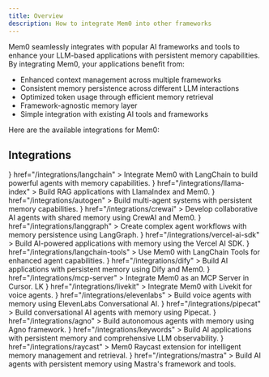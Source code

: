 ```yaml
---
title: Overview
description: How to integrate Mem0 into other frameworks
---
```


<Snippet file="paper-release.mdx" />

Mem0 seamlessly integrates with popular AI frameworks and tools to enhance your LLM-based applications with persistent memory capabilities. By integrating Mem0, your applications benefit from:

- Enhanced context management across multiple frameworks
- Consistent memory persistence across different LLM interactions
- Optimized token usage through efficient memory retrieval
- Framework-agnostic memory layer
- Simple integration with existing AI tools and frameworks

Here are the available integrations for Mem0:

## Integrations

<CardGroup cols={2}>
  <Card
    title="LangChain"
    icon={
      <svg
        role="img"
        viewBox="0 0 24 24"
        xmlns="http://www.w3.org/2000/svg"
        width="32"
        height="32"
      >
        <title>LangChain</title>
        <path
          d="M6.0988 5.9175C2.7359 5.9175 0 8.6462 0 12s2.736 6.0825 6.0988 6.0825h11.8024C21.2641 18.0825 24 15.3538 24 12s-2.736 -6.0825 -6.0988 -6.0825ZM5.9774 7.851c0.493 0.0124 1.02 0.2496 1.273 0.6228 0.3673 0.4592 0.4778 1.0668 0.8944 1.4932 0.5604 0.6118 1.199 1.1505 1.7161 1.802 0.4892 0.5954 0.8386 1.2937 1.1436 1.9975 0.1244 0.2335 0.1257 0.5202 0.31 0.7197 0.0908 0.1204 0.5346 0.4483 0.4383 0.5645 0.0555 0.1204 0.4702 0.286 0.3263 0.4027 -0.1944 0.04 -0.4129 0.0476 -0.5616 -0.1074 -0.0549 0.126 -0.183 0.0596 -0.2819 0.0432a4 4 0 0 0 -0.025 0.0736c-0.3288 0.0219 -0.5754 -0.3126 -0.732 -0.565 -0.3111 -0.168 -0.6642 -0.2702 -0.982 -0.446 -0.0182 0.2895 0.0452 0.6485 -0.231 0.8353 -0.014 0.5565 0.8436 0.0656 0.9222 0.4804 -0.061 0.0067 -0.1286 -0.0095 -0.1774 0.0373 -0.2239 0.2172 -0.4805 -0.1645 -0.7385 -0.007 -0.3464 0.174 -0.3808 0.3161 -0.8096 0.352 -0.0237 -0.0359 -0.0143 -0.0592 0.0059 -0.0811 0.1207 -0.1399 0.1295 -0.3046 0.3356 -0.3643 -0.2122 -0.0334 -0.3899 0.0833 -0.5686 0.1757 -0.2323 0.095 -0.2304 -0.2141 -0.5878 0.0164 -0.0396 -0.0322 -0.0208 -0.0615 0.0018 -0.0864 0.0908 -0.1107 0.2102 -0.127 0.345 -0.1208 -0.663 -0.3686 -0.9751 0.4507 -1.2813 0.0432 -0.092 0.0243 -0.1265 0.1068 -0.1845 0.1652 -0.05 -0.0548 -0.0123 -0.1212 -0.0099 -0.1857 -0.0598 -0.028 -0.1356 -0.041 -0.1179 -0.1366 -0.1171 -0.0395 -0.1988 0.0295 -0.286 0.0952 -0.0787 -0.0608 0.0532 -0.1492 0.0776 -0.2125 0.0702 -0.1216 0.23 -0.025 0.3111 -0.1126 0.2306 -0.1308 0.552 0.0814 0.8155 0.0455 0.203 0.0255 0.4544 -0.1825 0.3526 -0.39 -0.2171 -0.2767 -0.179 -0.6386 -0.1839 -0.9695 -0.0268 -0.1929 -0.491 -0.4382 -0.6252 -0.6462 -0.1659 -0.1873 -0.295 -0.4047 -0.4243 -0.6182 -0.4666 -0.9008 -0.3198 -2.0584 -0.9077 -2.8947 -0.266 0.1466 -0.6125 0.0774 -0.8418 -0.119 -0.1238 0.1125 -0.1292 0.2598 -0.139 0.4161 -0.297 -0.2962 -0.2593 -0.8559 -0.022 -1.1855 0.0969 -0.1302 0.2127 -0.2373 0.342 -0.3316 0.0292 -0.0213 0.0391 -0.0419 0.0385 -0.0747 0.1174 -0.5267 0.5764 -0.7391 1.0694 -0.7267m12.4071 0.46c0.5575 0 1.0806 0.2159 1.474 0.6082s0.61 0.9145 0.61 1.4704c0 0.556 -0.2167 1.078 -0.61 1.4698v0.0006l-0.902 0.8995a2.08 2.08 0 0 1 -0.8597 0.5166l-0.0164 0.0047 -0.0058 0.0164a2.05 2.05 0 0 1 -0.474 0.7308l-0.9018 0.8995c-0.3934 0.3924 -0.917 0.6083 -1.4745 0.6083s-1.0806 -0.216 -1.474 -0.6083c-0.813 -0.8107 -0.813 -2.1294 0 -2.9402l0.9019 -0.8995a2.056 2.056 0 0 1 0.858 -0.5143l0.017 -0.0053 0.0058 -0.0158a2.07 2.07 0 0 1 0.4752 -0.7337l0.9018 -0.8995c0.3934 -0.3924 0.9171 -0.6083 1.4745 -0.6083zm0 0.8965a1.18 1.18 0 0 0 -0.8388 0.3462l-0.9018 0.8995a1.181 1.181 0 0 0 -0.3427 0.9252l0.0053 0.0572c0.0323 0.2652 0.149 0.5044 0.3374 0.6917 0.13 0.1296 0.2733 0.2114 0.4471 0.2686a0.9 0.9 0 0 1 0.014 0.1582 0.884 0.884 0 0 1 -0.2609 0.6304l-0.0554 0.0554c-0.3013 -0.1028 -0.5525 -0.253 -0.7794 -0.4792a2.06 2.06 0 0 1 -0.5761 -1.0968l-0.0099 -0.0578 -0.0461 0.0368a1.1 1.1 0 0 0 -0.0876 0.0794l-0.9024 0.8995c-0.4623 0.461 -0.4623 1.212 0 1.673 0.2311 0.2305 0.535 0.346 0.8394 0.3461 0.3043 0 0.6077 -0.1156 0.8388 -0.3462l0.9019 -0.8995c0.4623 -0.461 0.4623 -1.2113 0 -1.673a1.17 1.17 0 0 0 -0.4367 -0.2749 1 1 0 0 1 -0.014 -0.1611c0 -0.2591 0.1023 -0.505 0.2901 -0.6923 0.3019 0.1028 0.57 0.2694 0.7962 0.495 0.3007 0.2999 0.4994 0.679 0.5756 1.0968l0.0105 0.0578 0.0455 -0.0373a1.1 1.1 0 0 0 0.0887 -0.0794l0.902 -0.8996c0.4622 -0.461 0.4628 -1.2124 0 -1.6735a1.18 1.18 0 0 0 -0.8395 -0.3462Zm-9.973 5.1567 -0.0006 0.0006c-0.0793 0.3078 -0.1048 0.8318 -0.506 0.847 -0.033 0.1776 0.1228 0.2445 0.2655 0.1874 0.141 -0.0645 0.2081 0.0508 0.2557 0.1657 0.2177 0.0317 0.5394 -0.0725 0.5516 -0.3298 -0.325 -0.1867 -0.4253 -0.5418 -0.5662 -0.8709"
          fill="currentColor"
        />
      </svg>
    }
    href="/integrations/langchain"
  >
    Integrate Mem0 with LangChain to build powerful agents with memory
    capabilities.
  </Card>
  <Card
    title="LlamaIndex"
    icon={
      <svg
        width="24"
        height="24"
        viewBox="0 0 80 80"
        xmlns="http://www.w3.org/2000/svg"
      >
        <path
          d="M0 16C0 7.16344 7.16925 0 16.013 0H64.0518C72.8955 0 80.0648 7.16344 80.0648 16V64C80.0648 72.8366 72.8955 80 64.0518 80H16.013C7.16924 80 0 72.8366 0 64V16Z"
          fill="currentColor"
        />
        <path
          d="M50.3091 52.6201C45.1552 54.8952 39.5718 53.963 37.4243 53.2126C37.4243 53.726 37.4009 55.3218 37.3072 57.597C37.2135 59.8721 36.4873 61.3099 36.1359 61.7444C36.1749 63.1664 36.2062 66.271 36.0188 67.3138C35.8313 68.3566 35.1598 69.2493 34.8474 69.5652H31.6848C31.9659 68.1433 33.0513 67.2348 33.5589 66.9583C33.84 64.0195 33.2856 61.4679 32.9733 60.5594C32.6609 61.6654 31.8956 64.2328 31.3334 65.6548C30.7711 67.0768 29.9278 68.3803 29.5763 68.8543H27.2337C27.1165 67.4323 27.8974 66.9583 28.405 66.9583C28.6393 66.5238 29.2015 65.1571 29.5763 63.1664C29.9512 61.1756 29.4202 57.439 29.1078 55.8195V50.7241C25.3595 48.7096 23.9539 46.6952 23.0168 44.4437C22.2672 42.6425 22.4702 39.9013 22.6654 38.7558C22.4311 38.3213 21.7481 37.217 21.4941 35.6749C21.1427 33.5419 21.3379 32.0014 21.4941 31.1719C21.2598 30.9349 20.7913 29.7263 20.7913 26.7875C20.7913 23.8488 21.6502 22.3241 22.0797 21.9291V20.6256C20.4398 20.5071 18.7999 19.7961 17.8629 18.8482C16.9258 17.9002 17.6286 16.4782 18.2143 16.0042C18.7999 15.5302 19.3856 15.8857 20.2056 15.6487C21.0255 15.4117 21.7283 15.1747 22.0797 14.4637C22.3608 13.895 21.8064 11.5408 21.494 10.4348C22.8997 10.6244 23.7977 11.8568 24.071 12.4493V10.4348C25.828 11.2643 28.9907 13.2788 30.0449 17.6632C30.8882 21.1707 31.4895 28.5255 31.6847 31.7645C36.1749 31.804 41.8755 31.1211 47.0294 32.2384C51.7148 33.2542 53.8232 35.3194 56.283 35.3194C58.7428 35.3194 60.1484 33.8974 61.9055 35.0824C63.6625 36.2674 64.5996 39.5853 64.3653 42.0738C64.1779 44.0645 62.6473 44.7202 61.9055 44.7992C60.9684 47.9276 61.9055 50.9216 62.4911 52.0276V56.5305C62.7645 56.9255 63.3111 58.1421 63.3111 59.8484C63.3111 61.5548 62.7645 62.6924 62.4911 63.0479C62.9597 65.7022 62.2959 68.4198 61.9055 69.4468H58.7428C59.1177 68.4988 59.758 68.2618 60.0313 68.2618C60.5936 65.3231 60.1875 62.6134 59.9142 61.6259C58.1337 60.5831 56.9858 58.7425 56.6344 57.9525C56.6735 58.624 56.5641 60.4883 55.8145 62.5739C55.0648 64.6595 53.9403 65.8918 53.4718 66.2473V68.7358H50.3091C50.3091 67.219 51.1681 66.9188 51.5976 66.9583C52.1443 65.9708 53.4718 64.4699 53.4718 61.5074C53.4718 59.0077 51.7148 57.834 50.4263 55.5825C49.8141 54.5128 50.1139 53.1731 50.3091 52.6201Z"
          fill="url(#paint0_linear_3021_4156)"
        />
        <defs>
          <linearGradient
            id="paint0_linear_3021_4156"
            x1="21.1546"
            y1="15.4117"
            x2="71.8865"
            y2="57.9279"
            gradientUnits="userSpaceOnUse"
          >
            <stop offset="0.0619804" stop-color="#F6DCD9" />
            <stop offset="0.325677" stop-color="#FFA5EA" />
            <stop offset="0.589257" stop-color="#45DFF8" />
            <stop offset="1" stop-color="#BC8DEB" />
          </linearGradient>
        </defs>
      </svg>
    }
    href="/integrations/llama-index"
  >
    Build RAG applications with LlamaIndex and Mem0.
  </Card>
  <Card
    title="AutoGen"
    icon={
      <svg
        xmlns="http://www.w3.org/2000/svg"
        width="24"
        height="24"
        viewBox="0 0 96 85"
        fill="none"
      >
        <rect width="96" height="85" rx="6" fill="#2D2D2F" />
        <path
          d="M32.6484 28.7109L23.3672 57H15.8906L28.5703 22.875H33.3281L32.6484 28.7109ZM40.3594 57L31.0547 28.7109L30.3047 22.875H35.1094L47.8594 57H40.3594ZM39.9375 44.2969V49.8047H21.9141V44.2969H39.9375ZM77.6484 39.1641V52.6875C77.1172 53.3281 76.2969 54.0234 75.1875 54.7734C74.0781 55.5078 72.6484 56.1406 70.8984 56.6719C69.1484 57.2031 67.0312 57.4688 64.5469 57.4688C62.3438 57.4688 60.3359 57.1094 58.5234 56.3906C56.7109 55.6562 55.1484 54.5859 53.8359 53.1797C52.5391 51.7734 51.5391 50.0547 50.8359 48.0234C50.1328 45.9766 49.7812 43.6406 49.7812 41.0156V38.8828C49.7812 36.2578 50.1172 33.9219 50.7891 31.875C51.4766 29.8281 52.4531 28.1016 53.7188 26.6953C54.9844 25.2891 56.4922 24.2188 58.2422 23.4844C59.9922 22.75 61.9375 22.3828 64.0781 22.3828C67.0469 22.3828 69.4844 22.8672 71.3906 23.8359C73.2969 24.7891 74.75 26.1172 75.75 27.8203C76.7656 29.5078 77.3906 31.4453 77.625 33.6328H70.8047C70.6328 32.4766 70.3047 31.4688 69.8203 30.6094C69.3359 29.75 68.6406 29.0781 67.7344 28.5938C66.8438 28.1094 65.6875 27.8672 64.2656 27.8672C63.0938 27.8672 62.0469 28.1094 61.125 28.5938C60.2188 29.0625 59.4531 29.7578 58.8281 30.6797C58.2031 31.6016 57.7266 32.7422 57.3984 34.1016C57.0703 35.4609 56.9062 37.0391 56.9062 38.8359V41.0156C56.9062 42.7969 57.0781 44.375 57.4219 45.75C57.7656 47.1094 58.2734 48.2578 58.9453 49.1953C59.6328 50.1172 60.4766 50.8125 61.4766 51.2812C62.4766 51.75 63.6406 51.9844 64.9688 51.9844C66.0781 51.9844 67 51.8906 67.7344 51.7031C68.4844 51.5156 69.0859 51.2891 69.5391 51.0234C70.0078 50.7422 70.3672 50.4766 70.6172 50.2266V44.1797H64.1953V39.1641H77.6484Z"
          fill="white"
        />
      </svg>
    }
    href="/integrations/autogen"
  >
    Build multi-agent systems with persistent memory capabilities.
  </Card>
  <Card
    title="CrewAI"
    icon={
      <svg
        xmlns="http://www.w3.org/2000/svg"
        width="24"
        height="24"
        viewBox="0 0 48 48"
        preserveAspectRatio="xMidYMid meet"
      >
        <g
          transform="translate(0.000000,48.000000) scale(0.100000,-0.100000)"
          fill="currentColor"
          stroke="none"
        >
          <path d="M252 469 c-103 -22 -213 -172 -214 -294 -1 -107 60 -168 168 -167 130 1 276 133 234 211 -13 25 -27 26 -52 4 -31 -27 -32 -6 -4 56 34 77 33 103 -6 146 -38 40 -78 55 -126 44z m103 -40 c44 -39 46 -82 9 -163 -27 -60 -42 -68 -74 -36 -24 24 -26 67 -5 117 22 51 19 60 -11 32 -72 -65 -125 -189 -105 -242 9 -23 16 -27 53 -27 54 0 122 33 154 76 34 44 54 44 54 1 0 -75 -125 -167 -225 -167 -121 0 -181 92 -145 222 17 58 86 153 137 187 63 42 110 42 158 0z" />
        </g>
      </svg>
    }
    href="/integrations/crewai"
  >
    Develop collaborative AI agents with shared memory using CrewAI and Mem0.
  </Card>
  <Card
    title="LangGraph"
    icon={
      <svg
        width="32"
        height="32"
        viewBox="0 0 63 33"
        xmlns="http://www.w3.org/2000/svg"
      >
        <path
          fill-rule="evenodd"
          clip-rule="evenodd"
          d="M16.0556 0.580566H46.6516C55.3698 0.580566 62.4621 7.69777 62.4621 16.4459C62.4621 25.194 55.3698 32.3112 46.6516 32.3112H16.0556C7.16924 32.3112 0.245117 25.194 0.245117 16.4459C0.245117 7.69777 7.16924 0.580566 16.0556 0.580566ZM30.103 25.1741C30.487 25.5781 31.0556 25.5581 31.5593 25.4534L31.5643 25.4559C31.7981 25.2657 31.4658 25.0248 31.1484 24.7948C30.9581 24.6569 30.7731 24.5228 30.7189 24.406C30.8946 24.1917 30.375 23.7053 29.9704 23.3266C29.8006 23.1676 29.6511 23.0276 29.5818 22.9347C29.2939 22.6213 29.1782 22.226 29.0618 21.8283C28.9846 21.5645 28.9071 21.2996 28.7788 21.0569C27.9883 19.2215 27.083 17.401 25.8137 15.8474C24.9979 14.8148 24.0669 13.8901 23.1356 12.965C22.5352 12.3687 21.9347 11.7722 21.3648 11.1466C20.7784 10.5413 20.4255 9.79548 20.072 9.04847C19.7761 8.42309 19.4797 7.79685 19.0456 7.25139C17.7314 5.30625 13.5818 4.77508 12.9733 7.52321C12.9758 7.60799 12.9484 7.66286 12.8735 7.71772C12.5369 7.9646 12.2376 8.2439 11.9858 8.58306C11.3698 9.44341 11.275 10.9023 12.0431 11.6753C12.0442 11.6587 12.0453 11.6422 12.0464 11.6257C12.0721 11.2354 12.0961 10.8705 12.4047 10.5905C12.9982 11.1018 13.8985 11.2838 14.5868 10.9023C15.4166 12.0926 15.681 13.5317 15.9462 14.9756C16.1671 16.1784 16.3887 17.3847 16.9384 18.4534C16.9497 18.4723 16.9611 18.4912 16.9725 18.5101C17.2955 19.048 17.6238 19.5946 18.0381 20.0643C18.1886 20.2976 18.4977 20.5495 18.8062 20.8009C19.2132 21.1326 19.6194 21.4636 19.6591 21.7501C19.6609 21.8748 19.6603 22.0012 19.6598 22.1283C19.6566 22.8808 19.6532 23.6601 20.1354 24.2788C20.4022 24.82 19.7489 25.3636 19.2227 25.2963C18.9342 25.3363 18.619 25.2602 18.306 25.1848C17.8778 25.0815 17.4537 24.9792 17.108 25.1766C17.011 25.2816 16.8716 25.2852 16.7316 25.2889C16.5657 25.2933 16.3987 25.2977 16.3 25.4708C16.2797 25.5223 16.2323 25.5804 16.183 25.6408C16.0748 25.7735 15.9575 25.9173 16.098 26.0269C16.1106 26.0174 16.1231 26.0078 16.1356 25.9983C16.3484 25.8358 16.5513 25.681 16.8386 25.7776C16.8004 25.9899 16.9375 26.0467 17.0745 26.1036C17.0984 26.1135 17.1224 26.1234 17.1454 26.1342C17.1439 26.1835 17.1342 26.2332 17.1245 26.2825C17.1015 26.4004 17.0789 26.516 17.1703 26.618C17.2137 26.5738 17.2521 26.5243 17.2905 26.4746C17.3846 26.353 17.4791 26.2308 17.6491 26.1865C18.023 26.6858 18.3996 26.4784 18.8721 26.2182C19.4051 25.9248 20.0601 25.5641 20.9708 26.0743C20.6217 26.0569 20.3099 26.0993 20.0755 26.3885C20.0182 26.4534 19.9683 26.5282 20.0705 26.613C20.6094 26.2639 20.8336 26.3893 21.0446 26.5074C21.1969 26.5927 21.3423 26.6741 21.5942 26.5706C21.6538 26.5395 21.7133 26.5074 21.7729 26.4752C22.1775 26.257 22.5877 26.0357 23.068 26.1117C22.7093 26.2152 22.5816 26.4426 22.4423 26.6908C22.3734 26.8136 22.3017 26.9414 22.1977 27.0619C22.1429 27.1167 22.1179 27.1815 22.1803 27.2738C22.9315 27.2114 23.2153 27.0209 23.5988 26.7636C23.7818 26.6408 23.9875 26.5027 24.2775 26.3561C24.5981 26.1587 24.9187 26.285 25.2293 26.4073C25.5664 26.54 25.8917 26.6681 26.1927 26.3736C26.2878 26.284 26.4071 26.2829 26.5258 26.2818C26.569 26.2814 26.6122 26.281 26.6541 26.2763C26.5604 25.7745 26.0319 25.7804 25.4955 25.7864C24.875 25.7933 24.2438 25.8004 24.2626 25.022C24.8391 24.6282 24.8444 23.9449 24.8494 23.299C24.8507 23.1431 24.8518 22.9893 24.8611 22.8424C25.2851 23.0788 25.7336 23.2636 26.1794 23.4473C26.5987 23.62 27.0156 23.7917 27.4072 24.0045C27.8162 24.6628 28.4546 25.5357 29.305 25.4783C29.3274 25.411 29.3474 25.3536 29.3723 25.2863C29.4213 25.2949 29.4731 25.308 29.5257 25.3213C29.7489 25.3778 29.9879 25.4384 30.103 25.1741ZM46.7702 17.6925C47.2625 18.1837 47.9304 18.4597 48.6267 18.4597C49.323 18.4597 49.9909 18.1837 50.4832 17.6925C50.9756 17.2013 51.2523 16.5351 51.2523 15.8404C51.2523 15.1458 50.9756 14.4795 50.4832 13.9883C49.9909 13.4971 49.323 13.2212 48.6267 13.2212C48.3006 13.2212 47.9807 13.2817 47.6822 13.3965L46.1773 11.1999L45.1285 11.9184L46.6412 14.1266C46.2297 14.6009 46.0011 15.2089 46.0011 15.8404C46.0011 16.5351 46.2778 17.2013 46.7702 17.6925ZM42.0587 10.5787C42.4271 10.7607 42.8332 10.8539 43.2443 10.8508C43.8053 10.8465 44.3501 10.663 44.7989 10.3274C45.2478 9.99169 45.577 9.52143 45.7385 8.9855C45.9 8.44957 45.8851 7.87615 45.6961 7.34925C45.5072 6.82235 45.154 6.36968 44.6884 6.05757C44.3471 5.82883 43.9568 5.68323 43.5488 5.6325C43.1409 5.58176 42.7266 5.62731 42.3396 5.76548C41.9525 5.90365 41.6033 6.13057 41.3202 6.42797C41.0371 6.72537 40.8279 7.08494 40.7096 7.47773C40.5913 7.87051 40.567 8.28552 40.6389 8.68935C40.7107 9.09317 40.8766 9.47453 41.1233 9.80269C41.3699 10.1309 41.6903 10.3967 42.0587 10.5787ZM42.0587 25.7882C42.4271 25.9702 42.8332 26.0634 43.2443 26.0602C43.8053 26.0559 44.3501 25.8725 44.7989 25.5368C45.2478 25.2011 45.577 24.7309 45.7385 24.195C45.9 23.659 45.8851 23.0856 45.6961 22.5587C45.5072 22.0318 45.154 21.5791 44.6884 21.267C44.3471 21.0383 43.9568 20.8927 43.5488 20.842C43.1409 20.7912 42.7266 20.8368 42.3396 20.9749C41.9525 21.1131 41.6033 21.34 41.3202 21.6374C41.0371 21.9348 40.8279 22.2944 40.7096 22.6872C40.5913 23.08 40.567 23.495 40.6389 23.8988C40.7107 24.3026 40.8766 24.684 41.1233 25.0122C41.3699 25.3403 41.6903 25.6061 42.0587 25.7882ZM44.4725 16.4916V15.1894H40.454C40.3529 14.7946 40.1601 14.4289 39.8911 14.1216L41.4029 11.8819L40.3034 11.1526L38.7916 13.3924C38.5145 13.2923 38.2224 13.2395 37.9277 13.2361C37.2333 13.2361 36.5675 13.5105 36.0765 13.9989C35.5856 14.4874 35.3097 15.1498 35.3097 15.8405C35.3097 16.5313 35.5856 17.1937 36.0765 17.6821C36.5675 18.1705 37.2333 18.4449 37.9277 18.4449C38.2224 18.4416 38.5145 18.3888 38.7916 18.2887L40.3034 20.5284L41.3899 19.7992L39.8911 17.5594C40.1601 17.2522 40.3529 16.8865 40.454 16.4916H44.4725Z"
          fill="currentColor"
        />
      </svg>
    }
    href="/integrations/langgraph"
  >
    Create complex agent workflows with memory persistence using LangGraph.
  </Card>
  <Card
    title="Vercel AI SDK"
    icon={
      <svg
        width="24"
        height="24"
        viewBox="0 0 128 128"
        xmlns="http://www.w3.org/2000/svg"
      >
        <path d="M64.002 8.576 128 119.424H0Z" fill="currentColor" />
      </svg>
    }
    href="/integrations/vercel-ai-sdk"
  >
    Build AI-powered applications with memory using the Vercel AI SDK.
  </Card>
  <Card
    title="LangChain Tools"
    icon={
      <svg
        role="img"
        viewBox="0 0 24 24"
        xmlns="http://www.w3.org/2000/svg"
        width="32"
        height="32"
      >
        <title>LangChain</title>
        <path
          d="M6.0988 5.9175C2.7359 5.9175 0 8.6462 0 12s2.736 6.0825 6.0988 6.0825h11.8024C21.2641 18.0825 24 15.3538 24 12s-2.736 -6.0825 -6.0988 -6.0825ZM5.9774 7.851c0.493 0.0124 1.02 0.2496 1.273 0.6228 0.3673 0.4592 0.4778 1.0668 0.8944 1.4932 0.5604 0.6118 1.199 1.1505 1.7161 1.802 0.4892 0.5954 0.8386 1.2937 1.1436 1.9975 0.1244 0.2335 0.1257 0.5202 0.31 0.7197 0.0908 0.1204 0.5346 0.4483 0.4383 0.5645 0.0555 0.1204 0.4702 0.286 0.3263 0.4027 -0.1944 0.04 -0.4129 0.0476 -0.5616 -0.1074 -0.0549 0.126 -0.183 0.0596 -0.2819 0.0432a4 4 0 0 0 -0.025 0.0736c-0.3288 0.0219 -0.5754 -0.3126 -0.732 -0.565 -0.3111 -0.168 -0.6642 -0.2702 -0.982 -0.446 -0.0182 0.2895 0.0452 0.6485 -0.231 0.8353 -0.014 0.5565 0.8436 0.0656 0.9222 0.4804 -0.061 0.0067 -0.1286 -0.0095 -0.1774 0.0373 -0.2239 0.2172 -0.4805 -0.1645 -0.7385 -0.007 -0.3464 0.174 -0.3808 0.3161 -0.8096 0.352 -0.0237 -0.0359 -0.0143 -0.0592 0.0059 -0.0811 0.1207 -0.1399 0.1295 -0.3046 0.3356 -0.3643 -0.2122 -0.0334 -0.3899 0.0833 -0.5686 0.1757 -0.2323 0.095 -0.2304 -0.2141 -0.5878 0.0164 -0.0396 -0.0322 -0.0208 -0.0615 0.0018 -0.0864 0.0908 -0.1107 0.2102 -0.127 0.345 -0.1208 -0.663 -0.3686 -0.9751 0.4507 -1.2813 0.0432 -0.092 0.0243 -0.1265 0.1068 -0.1845 0.1652 -0.05 -0.0548 -0.0123 -0.1212 -0.0099 -0.1857 -0.0598 -0.028 -0.1356 -0.041 -0.1179 -0.1366 -0.1171 -0.0395 -0.1988 0.0295 -0.286 0.0952 -0.0787 -0.0608 0.0532 -0.1492 0.0776 -0.2125 0.0702 -0.1216 0.23 -0.025 0.3111 -0.1126 0.2306 -0.1308 0.552 0.0814 0.8155 0.0455 0.203 0.0255 0.4544 -0.1825 0.3526 -0.39 -0.2171 -0.2767 -0.179 -0.6386 -0.1839 -0.9695 -0.0268 -0.1929 -0.491 -0.4382 -0.6252 -0.6462 -0.1659 -0.1873 -0.295 -0.4047 -0.4243 -0.6182 -0.4666 -0.9008 -0.3198 -2.0584 -0.9077 -2.8947 -0.266 0.1466 -0.6125 0.0774 -0.8418 -0.119 -0.1238 0.1125 -0.1292 0.2598 -0.139 0.4161 -0.297 -0.2962 -0.2593 -0.8559 -0.022 -1.1855 0.0969 -0.1302 0.2127 -0.2373 0.342 -0.3316 0.0292 -0.0213 0.0391 -0.0419 0.0385 -0.0747 0.1174 -0.5267 0.5764 -0.7391 1.0694 -0.7267m12.4071 0.46c0.5575 0 1.0806 0.2159 1.474 0.6082s0.61 0.9145 0.61 1.4704c0 0.556 -0.2167 1.078 -0.61 1.4698v0.0006l-0.902 0.8995a2.08 2.08 0 0 1 -0.8597 0.5166l-0.0164 0.0047 -0.0058 0.0164a2.05 2.05 0 0 1 -0.474 0.7308l-0.9018 0.8995c-0.3934 0.3924 -0.917 0.6083 -1.4745 0.6083s-1.0806 -0.216 -1.474 -0.6083c-0.813 -0.8107 -0.813 -2.1294 0 -2.9402l0.9019 -0.8995a2.056 2.056 0 0 1 0.858 -0.5143l0.017 -0.0053 0.0058 -0.0158a2.07 2.07 0 0 1 0.4752 -0.7337l0.9018 -0.8995c0.3934 -0.3924 0.9171 -0.6083 1.4745 -0.6083zm0 0.8965a1.18 1.18 0 0 0 -0.8388 0.3462l-0.9018 0.8995a1.181 1.181 0 0 0 -0.3427 0.9252l0.0053 0.0572c0.0323 0.2652 0.149 0.5044 0.3374 0.6917 0.13 0.1296 0.2733 0.2114 0.4471 0.2686a0.9 0.9 0 0 1 0.014 0.1582 0.884 0.884 0 0 1 -0.2609 0.6304l-0.0554 0.0554c-0.3013 -0.1028 -0.5525 -0.253 -0.7794 -0.4792a2.06 2.06 0 0 1 -0.5761 -1.0968l-0.0099 -0.0578 -0.0461 0.0368a1.1 1.1 0 0 0 -0.0876 0.0794l-0.9024 0.8995c-0.4623 0.461 -0.4623 1.212 0 1.673 0.2311 0.2305 0.535 0.346 0.8394 0.3461 0.3043 0 0.6077 -0.1156 0.8388 -0.3462l0.9019 -0.8995c0.4623 -0.461 0.4623 -1.2113 0 -1.673a1.17 1.17 0 0 0 -0.4367 -0.2749 1 1 0 0 1 -0.014 -0.1611c0 -0.2591 0.1023 -0.505 0.2901 -0.6923 0.3019 0.1028 0.57 0.2694 0.7962 0.495 0.3007 0.2999 0.4994 0.679 0.5756 1.0968l0.0105 0.0578 0.0455 -0.0373a1.1 1.1 0 0 0 0.0887 -0.0794l0.902 -0.8996c0.4622 -0.461 0.4628 -1.2124 0 -1.6735a1.18 1.18 0 0 0 -0.8395 -0.3462Zm-9.973 5.1567 -0.0006 0.0006c-0.0793 0.3078 -0.1048 0.8318 -0.506 0.847 -0.033 0.1776 0.1228 0.2445 0.2655 0.1874 0.141 -0.0645 0.2081 0.0508 0.2557 0.1657 0.2177 0.0317 0.5394 -0.0725 0.5516 -0.3298 -0.325 -0.1867 -0.4253 -0.5418 -0.5662 -0.8709"
          fill="currentColor"
        />
      </svg>
    }
    href="/integrations/langchain-tools"
  >
    Use Mem0 with LangChain Tools for enhanced agent capabilities.
  </Card>
  <Card
    title="Dify"
    icon={
      <svg
        xmlns="http://www.w3.org/2000/svg"
        width="24"
        height="24"
        viewBox="0 0 200 200"
        fill="none"
      >
        <path
          d="M40 20 H120 C160 20, 160 180, 120 180 H40 V20"
          fill="currentColor"
        />
      </svg>
    }
    href="/integrations/dify"
  >
    Build AI applications with persistent memory using Dify and Mem0.
  </Card>
  <Card
    title="MCP Server"
    icon={
      <svg
        viewBox="0 0 180 180"
        xmlns="http://www.w3.org/2000/svg"
        width="24"
        height="24"
      >
        <path
          d="M45 45 L135 45 M45 90 L135 90 M45 135 L135 135"
          stroke="currentColor"
          strokeWidth="12"
          strokeLinecap="round"
          fill="none"
        />
      </svg>
    }
    href="/integrations/mcp-server"
  >
    Integrate Mem0 as an MCP Server in Cursor.
  </Card>
  <Card
    title="Livekit"
    icon={
      <svg
        viewBox="0 0 24 24"
        xmlns="http://www.w3.org/2000/svg"
        width="24"
        height="24"
      >
        <text
          x="12"
          y="16"
          fontFamily="Arial"
          fontSize="12"
          textAnchor="middle"
          fill="currentColor"
          fontWeight="bold"
        >
          LK
        </text>
      </svg>
    }
    href="/integrations/livekit"
  >
    Integrate Mem0 with Livekit for voice agents.
  </Card>
  <Card
    title="ElevenLabs"
    icon={
      <svg
        xmlns="http://www.w3.org/2000/svg"
        width="24"
        height="24"
        viewBox="0 0 24 24"
        fill="none"
      >
        <rect width="24" height="24" fill="white"/>
        <rect x="8" y="4" width="2" height="16" fill="black"/>
        <rect x="14" y="4" width="2" height="16" fill="black"/>
      </svg>
    }
    href="/integrations/elevenlabs"
  >
    Build voice agents with memory using ElevenLabs Conversational AI.
  </Card>
  <Card
    title="Pipecat"
    icon={
      <svg
        viewBox="0 0 24 24"
        xmlns="http://www.w3.org/2000/svg"
        width="24"
        height="24"
      >
        <path d="M12 2C6.48 2 2 6.48 2 12s4.48 10 10 10 10-4.48 10-10S17.52 2 12 2zm0 18c-4.41 0-8-3.59-8-8s3.59-8 8-8 8 3.59 8 8-3.59 8-8 8z" fill="currentColor"/>
        <circle cx="8.5" cy="9" r="1.5" fill="currentColor"/>
        <circle cx="15.5" cy="9" r="1.5" fill="currentColor"/>
        <path d="M12 16c1.66 0 3-1.34 3-3H9c0 1.66 1.34 3 3 3z" fill="currentColor"/>
        <path d="M17.5 12c-.83 0-1.5-.67-1.5-1.5s.67-1.5 1.5-1.5 1.5.67 1.5 1.5-.67 1.5-1.5 1.5z" fill="currentColor"/>
        <path d="M6.5 12c-.83 0-1.5-.67-1.5-1.5S5.67 9 6.5 9s1.5.67 1.5 1.5S7.33 12 6.5 12z" fill="currentColor"/>
      </svg>
    } 
    href="/integrations/pipecat"
  >
    Build conversational AI agents with memory using Pipecat.
  </Card>
  <Card
    title="Agno"
    icon={
      <svg
        xmlns="http://www.w3.org/2000/svg"
        width="24"
        height="24"
        viewBox="0 0 24 24"
        fill="none"
      >
        <path d="M8 4h8v12h8" stroke="currentColor" strokeWidth="2" fill="none" transform="rotate(15, 12, 12)"/>
      </svg>
    }
    href="/integrations/agno"
  >
    Build autonomous agents with memory using Agno framework.
  </Card>
  <Card
    title="Keywords AI"
    icon={
      <svg
        xmlns="http://www.w3.org/2000/svg"
        width="24"
        height="24"
        viewBox="0 0 24 24"
        fill="none"
      >
        <path fill-rule="evenodd" clip-rule="evenodd" d="M9.07513 1.1863C9.21663 1.07722 9.39144 1.01009 9.56624 1.01009C9.83261 1.01009 10.0823 1.12756 10.2405 1.33734L15.0101 7.4964V12.4136L16.4335 13.8401C16.7582 14.1673 16.7582 14.7043 16.4335 15.0316C16.1089 15.3588 15.5762 15.3588 15.2515 15.0316L13.3453 13.1016V8.07538L8.92529 2.36944V2.36105C8.64228 2.00024 8.70887 1.4716 9.07513 1.1863ZM18.976 14.4133C18.8344 14.3778 18.7003 14.3042 18.5894 14.1925L16.9163 12.5059C16.7249 12.3129 16.6416 12.0528 16.6749 11.8094V6.88385H16.6499L11.8553 0.691225C11.7282 0.529117 11.6716 0.333133 11.6803 0.140562C11.134 0.0481292 10.5726 0 10 0C4.47715 0 0 4.47715 0 10C0 15.5228 4.47715 20 10 20C13.9387 20 17.3456 17.7229 18.976 14.4133Z" fill="currentColor"></path>
      </svg>
    }
    href="/integrations/keywords"
  >
    Build AI applications with persistent memory and comprehensive LLM observability.
  </Card>
  <Card
    title="Raycast"
    icon={
      <svg
        xmlns="http://www.w3.org/2000/svg"
        width="24"
        height="24"
        viewBox="0 0 24 24"
        fill="none"
      >
        <path
          d="M3 12L21 12M12 3L12 21M7.5 7.5L16.5 16.5M16.5 7.5L7.5 16.5"
          stroke="currentColor"
          strokeWidth="2"
          strokeLinecap="round"
        />
      </svg>
    }
    href="/integrations/raycast"
  >
    Mem0 Raycast extension for intelligent memory management and retrieval.
  </Card>
  <Card
    title="Mastra"
    icon={
      <svg
        xmlns="http://www.w3.org/2000/svg"
        width="24"
        height="24"
        viewBox="0 0 24 24"
        fill="none"
      >
        <path
          d="M12 2L22 7L12 12L2 7L12 2Z"
          stroke="currentColor"
          strokeWidth="2"
          strokeLinejoin="round"
        />
        <path
          d="M2 17L12 22L22 17"
          stroke="currentColor"
          strokeWidth="2"
          strokeLinejoin="round"
        />
        <path
          d="M2 12L12 17L22 12"
          stroke="currentColor"
          strokeWidth="2"
          strokeLinejoin="round"
        />
      </svg>
    }
    href="/integrations/mastra"
  >
    Build AI agents with persistent memory using Mastra's framework and tools.
  </Card>
</CardGroup>
